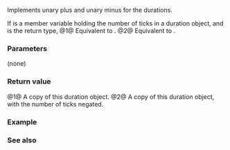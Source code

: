 {{cpp/chrono/duration/title|operator+{{dsc small|(unary)}}|operator-{{dsc small|(unary)}}}}
{{cpp/chrono/duration/navbar}}
{{dcl begin}}
{{dcl rev multi|num=1|until1=c++17|dcl1=
constexpr duration operator+() const;
|dcl2=
constexpr std::common_type_t&lt;duration&gt; operator+() const;
}}
{{dcl rev multi|num=2|until1=c++17|dcl1=
constexpr duration operator-() const;
|dcl2=
constexpr std::common_type_t&lt;duration&gt; operator-() const;
}}
{{dcl end}}

Implements unary plus and unary minus for the durations.

If {{tt|rep_}} is a member variable holding the number of ticks in a duration object, and {{tt|D}} is the return type,
@1@ Equivalent to {{c|return D(*this);}}.
@2@ Equivalent to {{c|return D(-rep_);}}.

===Parameters===
(none)

===Return value===
@1@ A copy of this duration object.
@2@ A copy of this duration object, with the number of ticks negated.

===Example===
{{example 
|code=
#include &lt;chrono&gt;
#include &lt;iostream&gt;
 
int main()
{
    constexpr std::chrono::seconds s1(-052);
    constexpr std::chrono::seconds s2 = -s1;
 
    std::cout &lt;&lt; "Negated " &lt;&lt; s1 &lt;&lt; " are " &lt;&lt; s2 &lt;&lt; '\n';
}
|output=
Negated -42s are 42s
}}

===See also===
{{dsc begin}}
{{dsc inc|cpp/chrono/duration/dsc operator_arith2}}
{{dsc inc|cpp/chrono/duration/dsc operator_arith4}}
{{dsc end}}

{{langlinks|de|es|fr|it|ja|pt|ru|zh}}